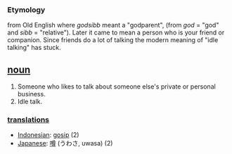=== Etymology ===
from Old English where ''godsibb'' meant a "godparent", (from ''god'' = "god"  and ''sibb'' = "relative"). Later it came to mean a person who is your
friend or companion. Since friends do a lot of talking the modern meaning of "idle talking" has stuck.

== [[noun]] ==
#Someone who likes to talk about someone else's private or personal business.
#Idle talk.

=== [[translation]]s ===
*[[Indonesian]]: [[gosip]] (2)
*[[Japanese]]: [[噂]] (うわさ, uwasa) (2)